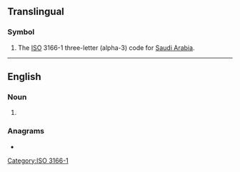 {{also|sau|Sau|sáu|sâu|său|s-au|sau-|sa'u}}
==Translingual==

===Symbol===
{{head|mul|symbol}}

# The [[ISO]] 3166-1 three-letter (alpha-3) code for [[Saudi Arabia]].

[[Category:ISO 3166-1]]

----

==English==

===Noun===
{{en-noun}}

# {{lb|en|US|New Hampshire|education}} {{initialism of|[[school]] [[administrative]] [[unit]]|lang=en}}

===Anagrams===
* {{anagrams|en|a=asu|A.U.'s|ASU|AUs|Asu|Aus|U. S. A.|U.S.A.|UAs|USA|a.u.s}}